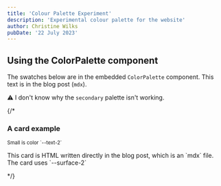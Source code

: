 ```yaml
---
title: 'Colour Palette Experiment'
description: 'Experimental colour palette for the website'
author: Christine Wilks
pubDate: '22 July 2023'
---
```



## Using the ColorPalette component

The swatches below are in the embedded `ColorPalette` component. This text is in the blog post (`mdx`).

⚠️ I don't know why the `secondary` palette isn't working.

{/* <div class="card">
  <h3>A card example</h3>
  <small>Small is color `--text-2`</small>
  <p>This card is HTML written directly in the blog post, which is an `mdx` file. The card uses `--surface-2`</p>
</div> */}

<ColorPalette />



